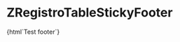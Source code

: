 
<Meta title="RegistroTable/ZRegistroTableStickyFooter" component="z-registro-table-sticky-footer" />

# ZRegistroTableStickyFooter

<Preview>
  <Story name="ZRegistroTableStickyFooter-sample">
    {html`<z-registro-table-sticky-footer>Test footer</z-registro-table-sticky-footer>`}
  </Story>
</Preview>

<Props of="z-registro-table-sticky-footer" />


